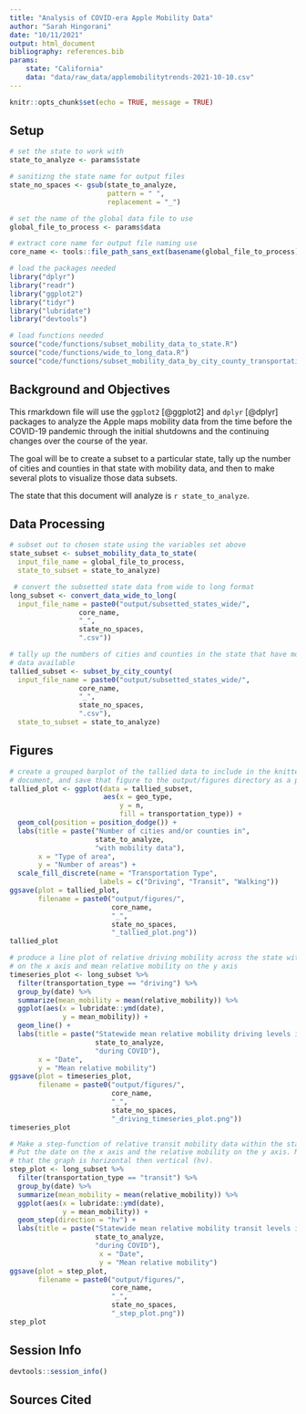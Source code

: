 ```yaml
---
title: "Analysis of COVID-era Apple Mobility Data"
author: "Sarah Hingorani"
date: "10/11/2021"
output: html_document
bibliography: references.bib
params:
    state: "California"
    data: "data/raw_data/applemobilitytrends-2021-10-10.csv"
---
```


```r
knitr::opts_chunk$set(echo = TRUE, message = TRUE)
```

## Setup

```r
# set the state to work with
state_to_analyze <- params$state

# sanitizng the state name for output files
state_no_spaces <- gsub(state_to_analyze,
                        pattern = " ",
                        replacement = "_")

# set the name of the global data file to use
global_file_to_process <- params$data

# extract core name for output file naming use
core_name <- tools::file_path_sans_ext(basename(global_file_to_process))
```

```r
# load the packages needed
library("dplyr")
library("readr")
library("ggplot2")
library("tidyr")
library("lubridate")
library("devtools")

# load functions needed
source("code/functions/subset_mobility_data_to_state.R")
source("code/functions/wide_to_long_data.R")
source("code/functions/subset_mobility_data_by_city_county_transportation.R")
```

## Background and Objectives

This rmarkdown file will use the `ggplot2` [@ggplot2] and `dplyr` [@dplyr] packages to analyze the Apple maps mobility data from the time before the COVID-19 pandemic through the initial shutdowns and the continuing changes over the course of the year.

The goal will be to create a subset to a particular state, tally up the number of cities and counties in that state with mobility data, and then to make several plots to visualize those data subsets.

The state that this document will analyze is `r state_to_analyze`.

## Data Processing
```r
# subset out to chosen state using the variables set above
state_subset <- subset_mobility_data_to_state(
  input_file_name = global_file_to_process,
  state_to_subset = state_to_analyze)
```

```r
 # convert the subsetted state data from wide to long format
long_subset <- convert_data_wide_to_long(
  input_file_name = paste0("output/subsetted_states_wide/",
                 core_name,
                 "_",
                 state_no_spaces,
                 ".csv"))
```

```r
# tally up the numbers of cities and counties in the state that have mobility
# data available
tallied_subset <- subset_by_city_county(
  input_file_name = paste0("output/subsetted_states_wide/",
                 core_name,
                 "_",
                 state_no_spaces,
                 ".csv"),
  state_to_subset = state_to_analyze)
```

## Figures
```r
# create a grouped barplot of the tallied data to include in the knitted
# document, and save that figure to the output/figures directory as a png
tallied_plot <- ggplot(data = tallied_subset,
                       aes(x = geo_type,
                           y = n,
                           fill = transportation_type)) +
  geom_col(position = position_dodge()) +
  labs(title = paste("Number of cities and/or counties in",
                     state_to_analyze,
                     "with mobility data"),
       x = "Type of area",
       y = "Number of areas") +
  scale_fill_discrete(name = "Transportation Type",
                      labels = c("Driving", "Transit", "Walking"))
ggsave(plot = tallied_plot,
       filename = paste0("output/figures/",
                         core_name,
                         "_",
                         state_no_spaces,
                         "_tallied_plot.png"))
tallied_plot
```

```r
# produce a line plot of relative driving mobility across the state with date
# on the x axis and mean relative mobility on the y axis
timeseries_plot <- long_subset %>%
  filter(transportation_type == "driving") %>%
  group_by(date) %>%
  summarize(mean_mobility = mean(relative_mobility)) %>%
  ggplot(aes(x = lubridate::ymd(date),
             y = mean_mobility)) +
  geom_line() +
  labs(title = paste("Statewide mean relative mobility driving levels in",
                     state_to_analyze,
                     "during COVID"),
       x = "Date",
       y = "Mean relative mobility")
ggsave(plot = timeseries_plot,
       filename = paste0("output/figures/",
                         core_name,
                         "_",
                         state_no_spaces,
                         "_driving_timeseries_plot.png"))
timeseries_plot
```

```r
# Make a step-function of relative transit mobility data within the state.
# Put the date on the x axis and the relative mobility on the y axis. Make sure
# that the graph is horizontal then vertical (hv).
step_plot <- long_subset %>%
  filter(transportation_type == "transit") %>%
  group_by(date) %>%
  summarize(mean_mobility = mean(relative_mobility)) %>%
  ggplot(aes(x = lubridate::ymd(date),
             y = mean_mobility)) +
  geom_step(direction = "hv") +
  labs(title = paste("Statewide mean relative mobility transit levels in",
                     state_to_analyze,
                     "during COVID"),
                      x = "Date",
                      y = "Mean relative mobility")
ggsave(plot = step_plot,
       filename = paste0("output/figures/",
                         core_name,
                         "_",
                         state_no_spaces,
                         "_step_plot.png"))
step_plot
```


## Session Info
```r
devtools::session_info()
```


## Sources Cited
